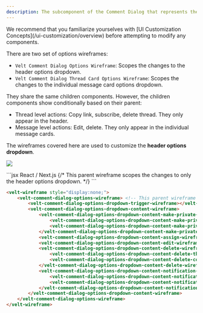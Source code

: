 ```yaml
---
description: The subcomponent of the Comment Dialog that represents the Options Dropdown
---
```


<Note>
We recommend that you familiarize yourselves with [UI Customization Concepts](/ui-customization/overview) before attempting to modify any components.
</Note>

There are two set of options wireframes:
- `Velt Comment Dialog Options Wireframe`: Scopes the changes to the header options dropdown.
- `Velt Comment Dialog Thread Card Options Wireframe`: Scopes the changes to the individual message card options dropdown.

They share the same children components. However, the children components show conditionally based on their parent:
- Thread level actions: Copy link, subscribe, delete thread. They only appear in the header.
- Message level actions: Edit, delete. They only appear in the individual message cards.

The wireframes covered here are used to customize the **header options dropdown**.

![](/images/customization/options-dropdown-customization.png)



<RequestExample>
```jsx React / Next.js
<VeltWireframe>
    <VeltCommentDialogWireframe.Options> {/* This parent wireframe scopes the changes to only the header options dropdown. */}
        <VeltCommentDialogWireframe.Options.Trigger />
        <VeltCommentDialogWireframe.Options.Content>
            <VeltCommentDialogWireframe.Options.Content.MakePrivate>
                <VeltCommentDialogWireframe.Options.Content.MakePrivate.Enable />
                <VeltCommentDialogWireframe.Options.Content.MakePrivate.Disable />
            </VeltCommentDialogWireframe.Options.Content.MakePrivate>
            <VeltCommentDialogWireframe.Options.Content.Assign />
            <VeltCommentDialogWireframe.Options.Content.Edit />
            <VeltCommentDialogWireframe.Options.Content.Delete>
                <VeltCommentDialogWireframe.Options.Content.Delete.Thread />
                <VeltCommentDialogWireframe.Options.Content.Delete.Comment />
            </VeltCommentDialogWireframe.Options.Content.Delete>
            <VeltCommentDialogWireframe.Options.Content.Notification>
                <VeltCommentDialogWireframe.Options.Content.Notification.Subscribe />
                <VeltCommentDialogWireframe.Options.Content.Notification.Unsubscribe />
            </VeltCommentDialogWireframe.Options.Content.Notification>
        </VeltCommentDialogWireframe.Options.Content>
    </VeltCommentDialogWireframe.Options>
</VeltWireframe>
```


```HTML HTML
<velt-wireframe style="display:none;">
    <velt-comment-dialog-options-wireframe> <!-- This parent wireframe scopes the changes to only the header options dropdown. -->
        <velt-comment-dialog-options-dropdown-trigger-wireframe></velt-comment-dialog-options-dropdown-trigger-wireframe>
        <velt-comment-dialog-options-dropdown-content-wireframe> 
            <velt-comment-dialog-options-dropdown-content-make-private-wireframe>
                <velt-comment-dialog-options-dropdown-content-make-private-enable-wireframe></velt-comment-dialog-options-dropdown-content-make-private-enable-wireframe>
                <velt-comment-dialog-options-dropdown-content-make-private-disable-wireframe></velt-comment-dialog-options-dropdown-content-make-private-disable-wireframe>
            </velt-comment-dialog-options-dropdown-content-make-private-wireframe>
            <velt-comment-dialog-options-dropdown-content-assign-wireframe></velt-comment-dialog-options-dropdown-content-assign-wireframe>
            <velt-comment-dialog-options-dropdown-content-edit-wireframe></velt-comment-dialog-options-dropdown-content-edit-wireframe>
            <velt-comment-dialog-options-dropdown-content-delete-wireframe>
                <velt-comment-dialog-options-dropdown-content-delete-thread-wireframe></velt-comment-dialog-options-dropdown-content-delete-thread-wireframe>
                <velt-comment-dialog-options-dropdown-content-delete-comment-wireframe></velt-comment-dialog-options-dropdown-content-delete-comment-wireframe>
            </velt-comment-dialog-options-dropdown-content-delete-wireframe>
            <velt-comment-dialog-options-dropdown-content-notification-wireframe>
                <velt-comment-dialog-options-dropdown-content-notification-subscribe-wireframe></velt-comment-dialog-options-dropdown-content-notification-subscribe-wireframe>
                <velt-comment-dialog-options-dropdown-content-notification-unsubscribe-wireframe></velt-comment-dialog-options-dropdown-content-notification-unsubscribe-wireframe>
            </velt-comment-dialog-options-dropdown-content-notification-wireframe>
        </velt-comment-dialog-options-dropdown-content-wireframe>
    </velt-comment-dialog-options-wireframe>
</velt-wireframe>
```
</RequestExample>
